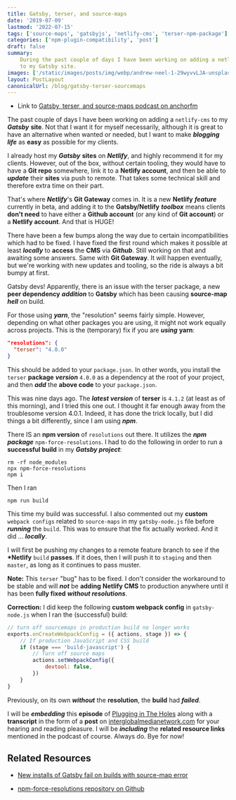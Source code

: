 ```yaml
---
title: Gatsby, terser, and source-maps
date: '2019-07-09'
lastmod: '2022-07-15'
tags: ['source-maps', 'gatsbyjs', 'netlify-cms', 'terser-npm-package']
categories: ['npm-plugin-compatibility', 'post']
draft: false
summary:
    During the past couple of days I have been working on adding a netlfiy-cms
    to my Gatsby site.
images: ['/static/images/posts/img/webp/andrew-neel-1-29wyvvLJA-unsplash.webp']
layout: PostLayout
canonicalUrl: /blog/gatsby-terser-sourcemaps
---
```


<Unsplash
	src="/static/images/posts/img/webp/andrew-neel-1-29wyvvLJA-unsplash.webp"
	author="Andrew Neel"
	alt="Gatsby, terser, and source-maps"
	srcUrl="https://unsplash.com/photos/1-29wyvvLJA"
	authorUrl="https://unsplash.com/@andrewtneel"
/>

-   Link to
    [Gatsby, terser, and source-maps podcast on anchorfm](https://anchor.fm/maria-campbell/episodes/Gatsby--terser--and-source-maps-e4ip7k)

The past couple of days I have been working on adding a `netlify-cms` to my
**_Gatsby_** **site**. Not that I want it for myself necessarily, although it is
great to have an alternative when wanted or needed, but I want to make
**_blogging life_** as **easy** as possible for my clients.

I already host my **_Gatsby_** **sites** on **_Netlify_**, and highly recommend
it for my clients. However, out of the box, without certain tooling, they would
have to have a **Git repo** somewhere, link it to a **Netlify account**, and
then be able to **_update_** their **sites** via push to remote. That takes some
technical skill and therefore extra time on their part.

That's where **_Netlify_**'s **Git Gateway** comes in. It is a new **Netlify**
**_feature_** currently in beta, and adding it to the **Gatsby/Netlify**
**_toolbox_** means clients **don't need** to have either a **Github account**
(or any kind of **Git account**) or a **Netlify account**. And that is HUGE!

There have been a few bumps along the way due to certain incompatibilities which
had to be fixed. I have fixed the first round which makes it possible at least
**_locally_** to **access** the **CMS** via **_Github_**. Still working on that
and awaiting some answers. Same with **Git Gateway**. It will happen eventually,
but we're working with new updates and tooling, so the ride is always a bit
bumpy at first.

Gatsby devs! Apparently, there is an issue with the terser package, a new **peer
dependency** **_addition_** to **Gatsby** which has been causing **source-map**
**_hell_** on build.

For those using **_yarn_**, the "resolution" seems fairly simple. However,
depending on what other packages you are using, it might not work equally across
projects. This is the (temporary) fix if you are **_using_** **yarn**:

```json
"resolutions": {
  "terser": "4.0.0"
}
```

This should be added to your `package.json`. In other words, you install the
`terser` **package** **_version_** `4.0.0` as a dependency at the root of your
project, and then **_add_** the **above code** to your `package.json`.

This was nine days ago. The **_latest version_** of **terser** is `4.1.2` (at
least as of this morning), and I tried this one out. I thought it far enough
away from the troublesome version 4.0.1. Indeed, it has done the trick locally,
but I did things a bit differently, since I am using **_npm_**.

There IS an **npm version** of `resolutions` out there. It utilizes the **_npm
package_** `npm-force-resolutions`. I had to do the following in order to run a
**successful build** in my **_Gatsby project_**:

```shell
rm -rf node_modules
npx npm-force-resolutions
npm i
```

Then I ran

```shell
npm run build
```

This time my build was successful. I also commented out my **custom**
`webpack configs` related to `source-maps` in my `gatsby-node.js` file before
**_running_** the `build`. This was to ensure that the fix actually worked. And
it did … **_locally_**.

I will first be pushing my changes to a remote feature branch to see if the
**\*Netlify** `build` **passes**. If it does, then I will push it to `staging`
and then `master`, as long as it continues to pass muster.

**Note:** This `terser` "bug" has to be fixed. I don't consider the workaround
to be stable and will **_not_** be **adding** **Netlify CMS** to production
anywhere until it has been **fully fixed** **_without resolutions_**.

**Correction:** I did keep the following **custom webpack config** in
`gatsby-node.js` when I ran the (successful) build:

```js
// turn off sourcemaps in production build no longer works
exports.onCreateWebpackConfig = ({ actions, stage }) => {
	// If production JavaScript and CSS build
	if (stage === 'build-javascript') {
		// Turn off source maps
		actions.setWebpackConfig({
			devtool: false,
		})
	}
}
```

Previously, on its own **_without_** the **resolution**, the **build** had
**_failed_**.

I will be **_embedding_** this **episode** of
[Plugging in The Holes](https://anchor.fm/maria-campbell/episodes/Gatsby--terser--and-source-maps-e4ip7k)
along with a **transcript** in the form of a **post** on
[interglobalmedianetwork.com](https://www.interglobalmedianetwork.com) for your
hearing and reading pleasure. I will be **_including_** the **related resource
links** mentioned in the podcast of course. Always do. Bye for now!

## Related Resources

-   [New installs of Gatsby fail on builds with source-map error](https://github.com/gatsbyjs/gatsby/issues/15249)

-   [npm-force-resolutions repository on Github](https://github.com/rogeriochaves/npm-force-resolutions)
